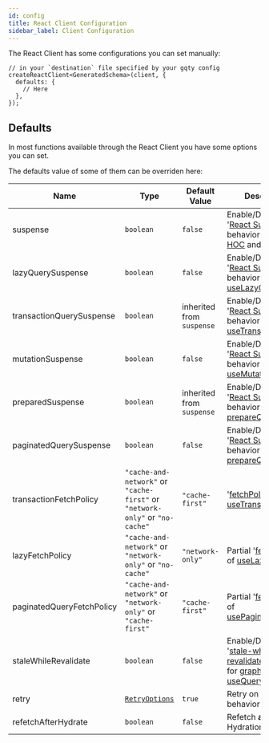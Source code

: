 ```yaml
---
id: config
title: React Client Configuration
sidebar_label: Client Configuration
---
```


The React Client has some configurations you can set manually:

```tsx
// in your `destination` file specified by your gqty config
createReactClient<GeneratedSchema>(client, {
  defaults: {
    // Here
  },
});
```

## Defaults

In most functions available through the React Client you have some options you can set.

The defaults value of some of them can be overriden here:

| Name                      | Type                                                                         | Default Value              | Description                                                                                                                                                                                 |
| ------------------------- | ---------------------------------------------------------------------------- | -------------------------- | ------------------------------------------------------------------------------------------------------------------------------------------------------------------------------------------- |
| suspense                  | `boolean`                                                                    | `false`                    | Enable/Disable '[React Suspense](/react/suspense)' behavior for [graphql HOC](/react/fetching-data#graphql-hoc) and [useQuery](/react/fetching-data#usequery)                               |
| lazyQuerySuspense         | `boolean`                                                                    | `false`                    | Enable/Disable '[React Suspense](/react/suspense)' behavior for [useLazyQuery](/react/fetching-data#uselazyquery)                                                                           |
| transactionQuerySuspense  | `boolean`                                                                    | inherited from ` suspense` | Enable/Disable '[React Suspense](/react/suspense)' behavior for [useTransactionQuery](/react/fetching-data#usetransactionquery)                                                             |
| mutationSuspense          | `boolean`                                                                    | `false`                    | Enable/Disable '[React Suspense](/react/suspense)' behavior for [useMutation](/react/mutations#useMutation)                                                                                 |
| preparedSuspense          | `boolean`                                                                    | inherited from ` suspense` | Enable/Disable '[React Suspense](/react/suspense)' behavior for [prepareQuery hooks](/react/fetching-data#preparequery)                                                                     |
| paginatedQuerySuspense    | `boolean`                                                                    | `false`                    | Enable/Disable '[React Suspense](/react/suspense)' behavior for [prepareQuery hooks](/react/fetching-data#preparequery)                                                                     |
| transactionFetchPolicy    | `"cache-and-network"` or `"cache-first"` or `"network-only"` or `"no-cache"` | `"cache-first"`            | '[fetchPolicy](/react/fetching-data#fetch-policy)' of [useTransactionQuery](/react/fetching-data#usetransactionquery)                                                                       |
| lazyFetchPolicy           | `"cache-and-network"` or `"network-only"` or `"no-cache"`                    | `"network-only"`           | Partial '[fetchPolicy](/react/fetching-data#fetch-policy)' of [useLazyQuery](/react/fetching-data#uselazyquery)                                                                             |
| paginatedQueryFetchPolicy | `"cache-and-network"` or `"network-only"` or `"cache-first"`                 | `"cache-first"`            | Partial '[fetchPolicy](/react/fetching-data#fetch-policy)' of [usePaginatedQuery](/react/fetching-data#usepaginatedquery)                                                                   |
| staleWhileRevalidate      | `boolean`                                                                    | `false`                    | Enable/Disable '[stale-while-revalidate](https://web.dev/stale-while-revalidate/)' behavior for [graphql HOC](/react/fetching-data#graphql-hoc) & [useQuery](/react/fetching-data#usequery) |
| retry                     | [`RetryOptions`](/client/config#retryoptions)                                | `true`                     | Retry on error behavior                                                                                                                                                                     |
| refetchAfterHydrate       | `boolean`                                                                    | `false`                    | Refetch **after** SSR Hydration                                                                                                                                                             |
